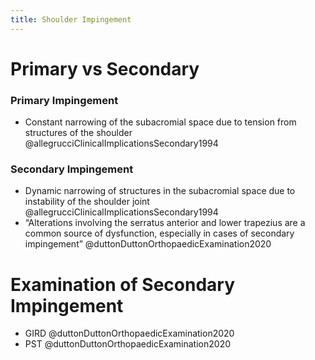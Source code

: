 ```yaml
---
title: Shoulder Impingement
---
```



# Primary vs Secondary

:::{layout-ncol="2"}

### Primary Impingement

- Constant narrowing of the subacromial space due to tension from structures of the shoulder @allegrucciClinicalImplicationsSecondary1994 

### Secondary Impingement

- Dynamic narrowing of structures in the subacromial space due to instability of the shoulder joint @allegrucciClinicalImplicationsSecondary1994 
- "Alterations involving the serratus anterior and lower trapezius are a common source of dysfunction, especially in cases of secondary impingement" @duttonDuttonOrthopaedicExamination2020 


:::


# Examination of Secondary Impingement

- GIRD @duttonDuttonOrthopaedicExamination2020 
- PST @duttonDuttonOrthopaedicExamination2020 